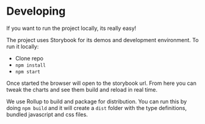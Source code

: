 # Developing

If you want to run the project locally, its really easy!

The project uses Storybook for its demos and development
environment. To run it locally:

- Clone repo
- `npm install`
- `npm start`

Once started the browser will open to the storybook url.
From here you can tweak the charts and see them build
and reload in real time.

We use Rollup to build and package for distribution.
You can run this by doing `npm build` and it will
create a `dist` folder with the type definitions, bundled
javascript and css files.
